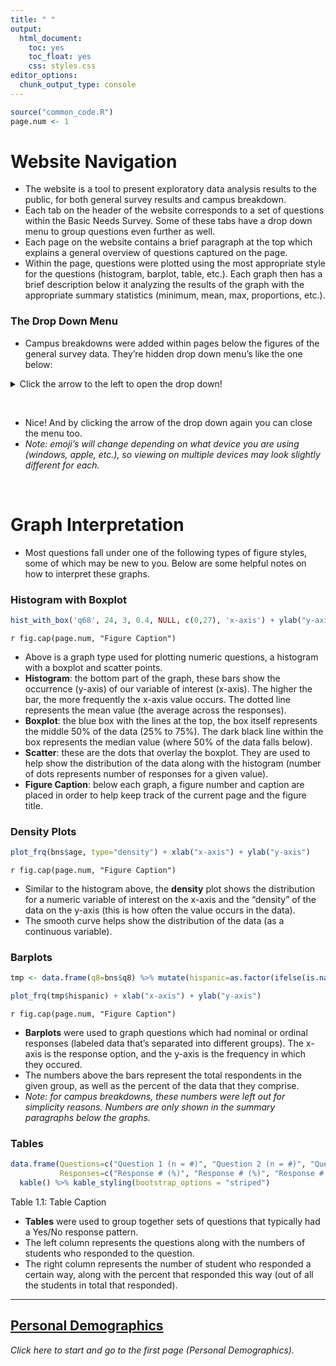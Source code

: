```yaml
---
title: " "
output: 
  html_document: 
    toc: yes
    toc_float: yes
    css: styles.css
editor_options: 
  chunk_output_type: console
---
```


```r
source("common_code.R")
page.num <- 1
```

# Website Navigation

- The website is a tool to present exploratory data analysis results to the public, for both general survey results and campus breakdown.
- Each tab on the header of the website corresponds to a set of questions within the Basic Needs Survey. Some of these tabs have a drop down menu to group questions even further as well.
- Each page on the website contains a brief paragraph at the top which explains a general overview of questions captured on the page.
- Within the page, questions were plotted using the most appropriate style for the questions (histogram, barplot, table, etc.). Each graph then has a brief description below it analyzing the results of the graph with the appropriate summary statistics (minimum, mean, max, proportions, etc.).

### The Drop Down Menu

- Campus breakdowns were added within pages below the figures of the general survey data. They're hidden drop down menu's like the one below:

<details>
<summary> Click the arrow to the left to open the drop down! </summary>
Hello! `r emo::ji("wave")`
</details>
<br />

- Nice! And by clicking the arrow of the drop down again you can close the menu too.
- *Note: emoji's will change depending on what device you are using (windows, apple, etc.), so viewing on multiple devices may look slightly different for each.*

<br />

# Graph Interpretation

- Most questions fall under one of the following types of figure styles, some of which may be new to you. Below are some helpful notes on how to interpret these graphs.

### Histogram with Boxplot
```r
hist_with_box('q68', 24, 3, 0.4, NULL, c(0,27), 'x-axis') + ylab("y-axis")
```
`r fig.cap(page.num, "Figure Caption")`

- Above is a graph type used for plotting numeric questions, a histogram with a boxplot and scatter points.
- **Histogram**: the bottom part of the graph, these bars show the occurrence (y-axis) of our variable of interest (x-axis). The higher the bar, the more frequently the x-axis value occurs. The dotted line represents the mean value (the average across the responses).
- **Boxplot**: the blue box with the lines at the top, the box itself represents the middle 50% of the data (25% to 75%). The dark black line within the box represents the median value (where 50% of the data falls below). 
- **Scatter**: these are the dots that overlay the boxplot. They are used to help show the distribution of the data along with the histogram (number of dots represents number of responses for a given value). 
- **Figure Caption**: below each graph, a figure number and caption are placed in order to help keep track of the current page and the figure title.

### Density Plots 
```r
plot_frq(bns$age, type="density") + xlab("x-axis") + ylab("y-axis")
```
`r fig.cap(page.num, "Figure Caption")`

- Similar to the histogram above, the **density** plot shows the distribution for a numeric variable of interest on the x-axis and the "density" of the data on the y-axis (this is how often the value occurs in the data).
- The smooth curve helps show the distribution of the data (as a continuous variable).


### Barplots
```r
tmp <- data.frame(q8=bns$q8) %>% mutate(hispanic=as.factor(ifelse(is.na(q8), NA, ifelse(grepl("Yes", q8), "Yes", "No")))) %>% select(-q8)

plot_frq(tmp$hispanic) + xlab("x-axis") + ylab("y-axis")
```
`r fig.cap(page.num, "Figure Caption")`

- **Barplots** were used to graph questions which had nominal or ordinal responses (labeled data that's separated into different groups). The x-axis is the response option, and the y-axis is the frequency in which they occured.
- The numbers above the bars represent the total respondents in the given group, as well as the percent of the data that they comprise.
- *Note: for campus breakdowns, these numbers were left out for simplicity reasons. Numbers are only shown in the summary paragraphs below the graphs.*


### Tables
```r
data.frame(Questions=c("Question 1 (n = #)", "Question 2 (n = #)", "Question 3 (n = #)"),
           Responses=c("Response # (%)", "Response # (%)", "Response # (%)")) %>%
  kable() %>% kable_styling(bootstrap_options = "striped")
```
Table 1.1: Table Caption

- **Tables** were used to group together sets of questions that typically had a Yes/No response pattern.
- The left column represents the questions along with the numbers of students who responded to the question.
- The right column represents the number of student who responded a certain way, along with the percent that responded this way (out of all the students in total that responded).

---

## [Personal Demographics](Personal_Demo.html)
*Click here to start and go to the first page (Personal Demographics).*
